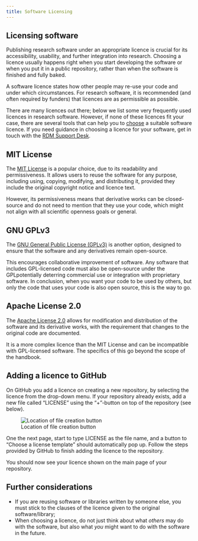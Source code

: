 ```yaml
---
title: Software Licensing
---
```


## Licensing software

Publishing research software under an appropriate licence is crucial for its accessibility, usability, and further integration into research. Choosing a licence usually happens right when you start developing the software or when you put it in a public repository, rather than when the software is finished and fully baked. 

A software licence states how other people may re-use your code and under which circumstances. For research software, it is recommended (and often required by funders) that licences are as permissible as possible. 

There are many licences out there; below we list some very frequently used licences in research software. However, if none of these licences fit your case, there are several tools that can help you to [choose](https://choosealicense.com/) a suitable software licence. If you need guidance in choosing a licence for your software, get in touch with the [RDM Support Desk](mailto:rdm@vu.nl?subject=Research%20Software).

## MIT License

The [MIT License](https://mit-license.org) is a popular choice, due to its readability and permissiveness. It allows users to reuse the software for any purpose, including using, copying, modifying, and distributing it, provided they include the original copyright notice and licence text. 

However, its permissiveness means that derivative works can be closed-source and do not need to mention that they use your code, which might not align with all scientific openness goals or general. 

## GNU GPLv3

The [GNU General Public License (GPLv3)](https://www.gnu.org/licenses/gpl-3.0.en.html) is another option, designed to ensure that the software and any derivatives remain open-source. 

This encourages collaborative improvement of software. Any software that includes GPL-licensed code must also be open-source under the GPLpotentially deterring commercial use or integration with proprietary software. In conclusion, when you want your code to be used by others, but only the code that uses your code is also open source, this is the way to go.

## Apache License 2.0

The [Apache License 2.0](https://www.apache.org/licenses/LICENSE-2.0) allows for modification and distribution of the software and its derivative works, with the requirement that changes to the original code are documented. 

It is a more complex licence than the MIT License and can be incompatible with GPL-licensed software. The specifics of this go beyond the scope of the handbook.

## Adding a licence to GitHub

On GitHub you add a licence on creating a new repository, by selecting the licence from the drop-down menu. If your repository already exists, add a new file called "LICENSE" using the "+"-button on top of the repository (see below). 

![Location of file creation button](github_file_creation_button.png)
 
One the next page, start to type LICENSE as the file name, and a button to "Choose a license template" should automatically pop up. Follow the steps provided by GitHub to finish adding the licence to the repository.
 
You should now see your licence shown on the main page of your repository.

## Further considerations

 * If you are reusing software or libraries written by someone else, you must stick to the clauses of the licence given to the original software/library;
 * When choosing a licence, do not just think about what _others_ may do with the software, but also what _you_ might want to do with the software in the future.
